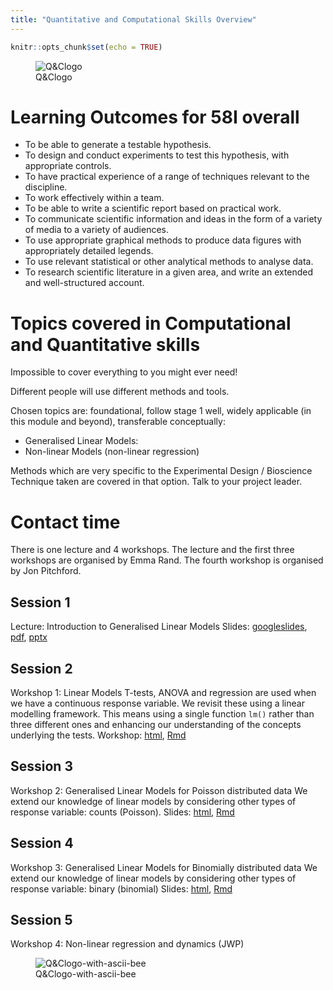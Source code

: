 ```yaml
---
title: "Quantitative and Computational Skills Overview"
---
```


```r
knitr::opts_chunk$set(echo = TRUE)
```

![Q&Clogo](pics/58I.png)

# Learning Outcomes for 58I overall

* To be able to generate a testable hypothesis.
* To design and conduct experiments to test this hypothesis, with appropriate controls.
* To have practical experience of a range of techniques relevant to the discipline.
* To work effectively within a team.
* To be able to write a scientific report based on practical work.
* To communicate scientific information and ideas in the form of a variety of media to a variety of audiences.
* To use appropriate graphical methods to produce data figures with appropriately detailed legends.
* To use relevant statistical or other analytical methods to analyse data.
* To research scientific literature in a given area, and write an extended and well-structured account.

# Topics covered in Computational and Quantitative skills

Impossible to cover everything to you might ever need!

Different people will use different methods and tools.

Chosen topics are: foundational, follow stage 1 well, widely applicable (in this module and beyond), transferable conceptually:

* Generalised Linear Models: 
* Non-linear Models (non-linear regression)

Methods which are very specific to the Experimental Design / Bioscience Technique taken are covered in that option. Talk to your project leader.


# Contact time
There is one lecture and 4 workshops. The lecture and the first three workshops are organised by Emma Rand.
The fourth workshop is organised by Jon Pitchford.

## Session 1
Lecture: Introduction to Generalised Linear Models 
Slides: [googleslides](https://docs.google.com/presentation/d/1m0OKkkcL4nO8vgG6E7_FoOwijwIG3m8MqER99IdyUH0/edit#slide=id.g422a3599fd_0_84), [pdf](slides/introduction_2019.pdf), [pptx](slides/introduction_2019.pptx)

## Session 2
Workshop 1: Linear Models
T-tests, ANOVA and regression are used when we have a continuous response variable.
We revisit these using a linear modelling framework. This means using a single function `lm()` rather than three different ones and enhancing our understanding of the concepts underlying the tests.
Workshop: [html](workbook/QCworkshop1DataAnalysis.html), [Rmd](workbook/QCworkshop1DataAnalysis.Rmd)


## Session 3
Workshop 2: Generalised Linear Models for Poisson distributed data
We extend our knowledge of linear models by considering other types of response variable: counts (Poisson).
Slides: [html](workbook/QCworkshop2DataAnalysis.html), [Rmd](workbook/QCworkshop2DataAnalysis.Rmd)


## Session 4
Workshop 3: Generalised Linear Models for Binomially distributed data
We extend our knowledge of linear models by considering other types of response variable: binary (binomial)
Slides: [html](workbook/QCworkshop2DataAnalysis.html), [Rmd](workbook/QCworkshop2DataAnalysis.Rmd)

## Session 5
Workshop 4: Non-linear regression and dynamics (JWP)

![Q&Clogo-with-ascii-bee](pics/58Iend.png)